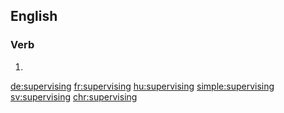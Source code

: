 
==English==

===Verb===
{{head|en|present participle}}

# {{present participle of|supervise|lang=en}}

[[de:supervising]]
[[fr:supervising]]
[[hu:supervising]]
[[simple:supervising]]
[[sv:supervising]]
[[chr:supervising]]